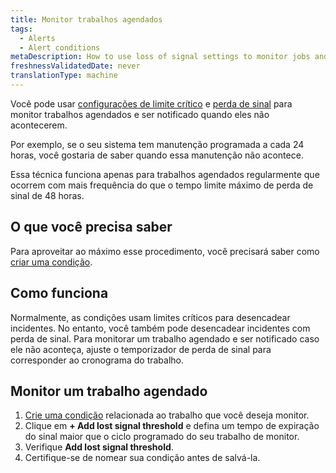 ```yaml
---
title: Monitor trabalhos agendados
tags:
  - Alerts
  - Alert conditions
metaDescription: How to use loss of signal settings to monitor jobs and be alerted when they don't happen.
freshnessValidatedDate: never
translationType: machine
---
```


Você pode usar [configurações de limite crítico](/docs/alerts-applied-intelligence/new-relic-alerts/advanced-alerts/advanced-techniques/set-thresholds-alert-condition) e [perda de sinal](/docs/alerts-applied-intelligence/new-relic-alerts/alert-conditions/create-nrql-alert-conditions#signal-loss) para monitor trabalhos agendados e ser notificado quando eles não acontecerem.

Por exemplo, se o seu sistema tem manutenção programada a cada 24 horas, você gostaria de saber quando essa manutenção não acontece.

Essa técnica funciona apenas para trabalhos agendados regularmente que ocorrem com mais frequência do que o tempo limite máximo de perda de sinal de 48 horas.

## O que você precisa saber

Para aproveitar ao máximo esse procedimento, você precisará saber como [criar uma condição](/docs/alerts-applied-intelligence/new-relic-alerts/alert-conditions/create-alert-conditions).

## Como funciona

Normalmente, as condições usam limites críticos para desencadear incidentes. No entanto, você também pode desencadear incidentes com perda de sinal. Para monitorar um trabalho agendado e ser notificado caso ele não aconteça, ajuste o temporizador de perda de sinal para corresponder ao cronograma do trabalho.

## Monitor um trabalho agendado

1. [Crie uma condição](/docs/alerts-applied-intelligence/new-relic-alerts/alert-conditions/create-alert-conditions) relacionada ao trabalho que você deseja monitor.
2. Clique em <DNT>**+ Add lost signal threshold**</DNT> e defina um tempo de expiração do sinal maior que o ciclo programado do seu trabalho de monitor.
3. Verifique <DNT>**Add lost signal threshold**</DNT>.
4. Certifique-se de nomear sua condição antes de salvá-la.